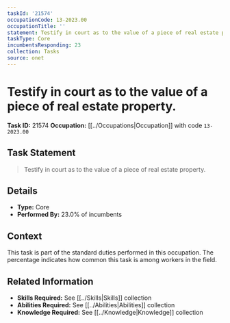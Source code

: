 ```yaml
---
taskId: '21574'
occupationCode: 13-2023.00
occupationTitle: ''
statement: Testify in court as to the value of a piece of real estate property.
taskType: Core
incumbentsResponding: 23
collection: Tasks
source: onet
---
```

# Testify in court as to the value of a piece of real estate property.

**Task ID:** 21574
**Occupation:** [[../Occupations|Occupation]] with code `13-2023.00`

## Task Statement

> Testify in court as to the value of a piece of real estate property.

## Details

- **Type:** Core
- **Performed By:** 23.0% of incumbents

## Context

This task is part of the standard duties performed in this occupation. The percentage indicates how common this task is among workers in the field.

## Related Information

- **Skills Required:** See [[../Skills|Skills]] collection
- **Abilities Required:** See [[../Abilities|Abilities]] collection
- **Knowledge Required:** See [[../Knowledge|Knowledge]] collection
